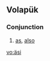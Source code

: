 {{also|asi|así}}
==Volapük==

===Conjunction===
{{head|vo|conjunction}}

# [[as]], [[also]]

[[vo:äsi]]